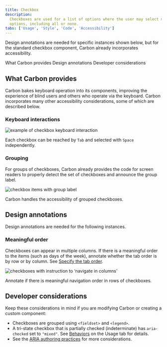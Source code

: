 ```yaml
---
title: Checkbox
description:
  Checkboxes are used for a list of options where the user may select multiple
  options, including all or none.
tabs: ['Usage', 'Style', 'Code', 'Accessibility']
---
```


<PageDescription>

Design annotations are needed for specific instances shown below, but for the standard checkbox component, Carbon already incorporates accessibility.

</PageDescription>

<AnchorLinks>
  <AnchorLink>What Carbon provides</AnchorLink>
  <AnchorLink>Design annotations</AnchorLink>
  <AnchorLink>Developer considerations</AnchorLink>
</AnchorLinks>

## What Carbon provides

Carbon bakes keyboard operation into its components, improving the experience of blind users and others who operate via the keyboard. Carbon incorporates many other accessibility considerations, some of which are described below.

### Keyboard interactions

<Row>
<Column colLg={8}>

![example of checkbox keyboard interaction](images/checkbox-accessibility-1.png)

</Column>
</Row>

Each checkbox can be reached by `Tab` and selected with `Space` independently.

### Grouping

For groups of checkboxes, Carbon already provides the code for screen readers to properly detect the set of checkboxes and announce the group label.

<Row>
<Column colLg={8}>

![checkbox items with group label](images/checkbox-accessibility-2.png)

</Column>
</Row>

Carbon handles the accessibility of grouped checkboxes.

## Design annotations

Design annotations are needed for the following instances.

### Meaningful order

Checkboxes can appear in multiple columns. If there is a meaningful order to the items (such as days of the week), annotate whether the tab order is by row or by column. See [Specify the tab order](https://www.ibm.com/able/toolkit/design/ux/navigation/#tab-order).

<Row>
<Column colLg={8}>

![checkboxes with instruction to ‘navigate in columns'](images/checkbox-accessibility-3.png)

</Column>
</Row>

Annotate if there is meaningful navigation order in rows of checkboxes.

## Developer considerations

Keep these considerations in mind if you are modifying Carbon or creating a custom component:

* Checkboxes are grouped using `<fieldset>` and `<legend>`.
* A tri-state checkbox that is partially checked (indeterminate) has `aria-checked` set to `"mixed"`. See [Behaviors](https://carbondesignsystem.com/components/checkbox/usage/#behaviors) on the Usage tab for details.
* See the [ARIA authoring practices](https://www.w3.org/TR/wai-aria-practices-1.2/#checkbox) for more considerations.